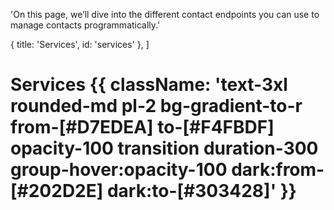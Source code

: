 

  'On this page, we’ll dive into the different contact endpoints you can use to manage contacts programmatically.'

  { title: 'Services', id: 'services' },
]

# Services  {{ className: 'text-3xl rounded-md pl-2 bg-gradient-to-r from-[#D7EDEA] to-[#F4FBDF] opacity-100 transition duration-300 group-hover:opacity-100 dark:from-[#202D2E] dark:to-[#303428]' }}

<Services />